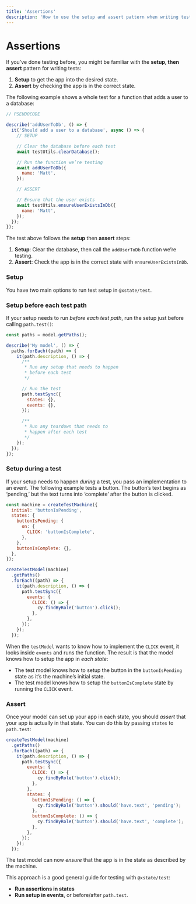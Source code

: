 ```yaml
---
title: 'Assertions'
description: 'How to use the setup and assert pattern when writing tests for model-based testing with XState. Including examples.'
---
```


# Assertions

If you’ve done testing before, you might be familiar with the **setup, then assert** pattern for writing tests:

1. **Setup** to get the app into the desired state.
2. **Assert** by checking the app is in the correct state.

The following example shows a whole test for a function that adds a user to a database:

```js
// PSEUDOCODE

describe('addUserToDb', () => {
  it('Should add a user to a database', async () => {
    // SETUP

    // Clear the database before each test
    await testUtils.clearDatabase();

    // Run the function we’re testing
    await addUserToDb({
      name: 'Matt',
    });

    // ASSERT

    // Ensure that the user exists
    await testUtils.ensureUserExistsInDb({
      name: 'Matt',
    });
  });
});
```

The test above follows the **setup** then **assert** steps:

1. **Setup**: Clear the database, then call the `addUserToDb` function we’re testing.
2. **Assert**: Check the app is in the correct state with `ensureUserExistsInDb`.

### Setup

You have two main options to run test setup in `@xstate/test`.

### Setup before each test path

If your setup needs to run _before each test path_, run the setup just before calling `path.test()`:

```js
const paths = model.getPaths();

describe('My model', () => {
  paths.forEach((path) => {
    it(path.description, () => {
      /**
       * Run any setup that needs to happen
       * before each test
       */

      // Run the test
      path.testSync({
        states: {},
        events: {},
      });

      /**
       * Run any teardown that needs to
       * happen after each test
       */
    });
  });
});
```

### Setup during a test

If your setup needs to happen _during_ a test, you pass an implementation to an event. The following example tests a button. The button’s text begins as ‘pending,’ but the text turns into ‘complete’ after the button is clicked.

```js {17-21}
const machine = createTestMachine({
  initial: 'buttonIsPending',
  states: {
    buttonIsPending: {
      on: {
        CLICK: 'buttonIsComplete',
      },
    },
    buttonIsComplete: {},
  },
});

createTestModel(machine)
  .getPaths()
  .forEach((path) => {
    it(path.description, () => {
      path.testSync({
        events: {
          CLICK: () => {
            cy.findByRole('button').click();
          },
        },
      });
    });
  });
```

When the `testModel` wants to know how to implement the `CLICK` event, it looks inside `events` and runs the function. The result is that the model knows how to setup the app in _each state_:

- The test model knows how to setup the button in the `buttonIsPending` state as it’s the machine’s initial state.
- The test model knows how to setup the `buttonIsComplete` state by running the `CLICK` event.

### Assert

Once your model can set up your app in each state, you should _assert_ that your app is actually in that state. You can do this by passing `states` to `path.test`:

```js {10-23}
createTestModel(machine)
  .getPaths()
  .forEach((path) => {
    it(path.description, () => {
      path.testSync({
        events: {
          CLICK: () => {
            cy.findByRole('button').click();
          },
        },
        states: {
          buttonIsPending: () => {
            cy.findByRole('button').should('have.text', 'pending');
          },
          buttonIsComplete: () => {
            cy.findByRole('button').should('have.text', 'complete');
          },
        },
      });
    });
  });
```

The test model can now _ensure_ that the app is in the state as described by the machine.

This approach is a good general guide for testing with `@xstate/test`:

- **Run assertions in states**
- **Run setup in events**, or before/after `path.test`.
